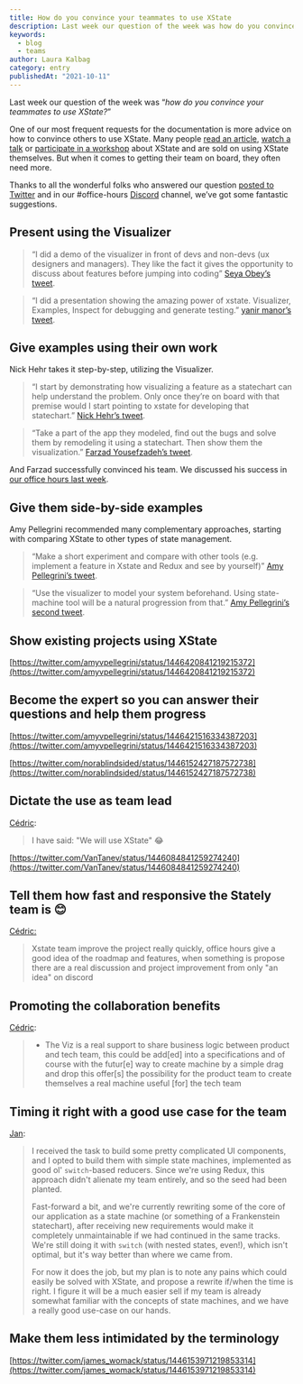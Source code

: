 ```yaml
---
title: How do you convince your teammates to use XState
description: Last week our question of the week was how do you convince your teammates to use XState? Here are some suggestions
keywords:
  - blog
  - teams
author: Laura Kalbag
category: entry
publishedAt: "2021-10-11"
---
```


Last week our question of the week was “_how do you convince your teammates to use XState?_”

One of our most frequent requests for the documentation is more advice on how to convince others to use XState. Many people [read an article](https://dev.to/mpocock1/how-to-manage-global-state-with-xstate-and-react-3if5), [watch a talk](https://www.youtube.com/watch?v=9k1ZHHJWt7k) or [participate in a workshop](https://frontendmasters.com/courses/xstate/) about XState and are sold on using XState themselves. But when it comes to getting their team on board, they often need more.

Thanks to all the wonderful folks who answered our question [posted to Twitter](https://twitter.com/statelyai/status/1446035499777462274) and in our #office-hours [Discord](https://discord.gg/xstate) channel, we’ve got some fantastic suggestions.

## Present using the Visualizer

> “I did a demo of the visualizer in front of devs and non-devs (ux designers and managers). They like the fact it gives the opportunity to discuss about features before jumping into coding”
> [Seya Obey’s tweet](https://twitter.com/seya_obey/status/1446237663535714304).

> “I did a presentation showing the amazing power of xstate. Visualizer, Examples, Inspect for debugging and generate testing.”
> [yanir manor’s tweet](https://twitter.com/ManorYanir/status/1446087845073113092).

## Give examples using their own work

Nick Hehr takes it step-by-step, utilizing the Visualizer.

> “I start by demonstrating how visualizing a feature as a statechart can help understand the problem. Only once they’re on board with that premise would I start pointing to xstate for developing that statechart.”
> [Nick Hehr’s tweet](https://twitter.com/hipsterbrown/status/1446092594338017280).

> “Take a part of the app they modeled, find out the bugs and solve them by remodeling it using a statechart. Then show them the visualization.”
> [Farzad Yousefzadeh’s tweet](https://twitter.com/farzad_yz/status/1446062078264020994).

And Farzad successfully convinced his team. We discussed his success in [our office hours last week](https://www.youtube.com/watch?v=GCWZ-froHKo).

## Give them side-by-side examples

Amy Pellegrini recommended many complementary approaches, starting with comparing XState to other types of state management.

> “Make a short experiment and compare with other tools (e.g. implement a feature in Xstate and Redux and see by yourself)”
> [Amy Pellegrini’s tweet](https://twitter.com/amyvpellegrini/status/1446419479483793411).

> “Use the visualizer to model your system beforehand. Using state-machine tool will be a natural progression from that.”
> [Amy Pellegrini’s second tweet](https://twitter.com/amyvpellegrini/status/1446419828185645058).

## Show existing projects using XState

[https://twitter.com/amyvpellegrini/status/1446420841219215372](https://twitter.com/amyvpellegrini/status/1446420841219215372)

## Become the expert so you can answer their questions and help them progress

[https://twitter.com/amyvpellegrini/status/1446421516334387203](https://twitter.com/amyvpellegrini/status/1446421516334387203)

[https://twitter.com/norablindsided/status/1446152427187572738](https://twitter.com/norablindsided/status/1446152427187572738)

## Dictate the use as team lead

[Cédric](https://discord.com/channels/795785288994652170/895591583586598943/895730595378913390):

> I have said: "We will use XState" 😂

[https://twitter.com/VanTanev/status/1446084841259274240](https://twitter.com/VanTanev/status/1446084841259274240)

## Tell them how fast and responsive the Stately team is 😊

[Cédric:](https://discord.com/channels/795785288994652170/895591583586598943/895738949635551273)

> Xstate team improve the project really quickly, office hours give a good idea of the roadmap and features, when something is propose there are a real discussion and project improvement from only "an idea" on discord

## Promoting the collaboration benefits

[Cédric](https://discord.com/channels/795785288994652170/895591583586598943/895738949635551273):

> - The Viz is a real support to share business logic between product and tech team, this could be add[ed] into a specifications and of course with the futur[e] way to create machine by a simple drag and drop this offer[s] the possibility for the product team to create themselves a real machine useful [for] the tech team

## Timing it right with a good use case for the team

[Jan](https://discord.com/channels/795785288994652170/895591583586598943/895754626689814578):

> I received the task to build some pretty complicated UI components, and I opted to build them with simple state machines, implemented as good ol' `switch`-based reducers. Since we're using Redux, this approach didn't alienate my team entirely, and so the seed had been planted.
>
> Fast-forward a bit, and we're currently rewriting some of the core of our application as a state machine (or something of a Frankenstein statechart), after receiving new requirements would make it completely unmaintainable if we had continued in the same tracks. We're still doing it with `switch` (with nested states, even!), which isn't optimal, but it's way better than where we came from.
>
> For now it does the job, but my plan is to note any pains which could easily be solved with XState, and propose a rewrite if/when the time is right. I figure it will be a much easier sell if my team is already somewhat familiar with the concepts of state machines, and we have a really good use-case on our hands.

## Make them less intimidated by the terminology

[https://twitter.com/james_womack/status/1446153971219853314](https://twitter.com/james_womack/status/1446153971219853314)
